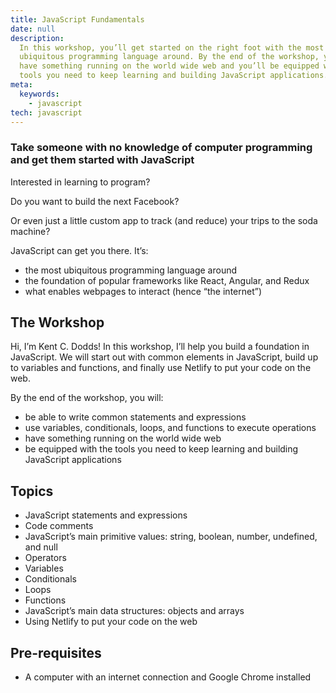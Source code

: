 ```yaml
---
title: JavaScript Fundamentals
date: null
description:
  In this workshop, you’ll get started on the right foot with the most
  ubiquitous programming language around. By the end of the workshop, you’ll
  have something running on the world wide web and you’ll be equipped with the
  tools you need to keep learning and building JavaScript applications.
meta:
  keywords:
    - javascript
tech: javascript
---
```


### Take someone with no knowledge of computer programming and get them started with JavaScript

Interested in learning to program?

Do you want to build the next Facebook?

Or even just a little custom app to track (and reduce) your trips to the soda
machine?

JavaScript can get you there. It’s:

<ul>
  <li>the most ubiquitous programming language around</li>
  <li> the foundation of popular frameworks like React, Angular, and Redux</li>
  <li> what enables webpages to interact (hence “the internet”)</li>
</ul>

## The Workshop

Hi, I’m Kent C. Dodds! In this workshop, I’ll help you build a foundation in
JavaScript. We will start out with common elements in JavaScript, build up to
variables and functions, and finally use Netlify to put your code on the web.

By the end of the workshop, you will:

<ul>
  <li>be able to write common statements and expressions</li>
  <li>
    use variables, conditionals, loops, and functions to execute operations
  </li>
  <li>have something running on the world wide web</li>
  <li>
    be equipped with the tools you need to keep learning and building JavaScript
    applications
  </li>
</ul>

## Topics

- JavaScript statements and expressions
- Code comments
- JavaScript’s main primitive values: string, boolean, number, undefined, and
  null
- Operators
- Variables
- Conditionals
- Loops
- Functions
- JavaScript’s main data structures: objects and arrays
- Using Netlify to put your code on the web

## Pre-requisites

- A computer with an internet connection and Google Chrome installed
